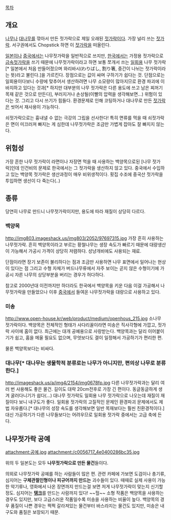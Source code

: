 [[목차]]
== 개요 ==
[[나무]]나 [[대나무]]를 깎아서 만든 젓가락으로 제일 오래된 [[젓가락]]이다. 가장 널리 쓰는 [[젓가락]]. 서구권에서도 Chopstick 하면 이 [[젓가락]]을 떠올린다.

[[일본]]이나 [[중국]]에서는 나무젓가락을 일반적으로 쓰지만, [[한국]]에서는 가정용 젓가락으로 [[금속]]젓가락을 쓰기 때문에 나무젓가락이라고 하면 보통 쪼개서 쓰는 [[일회용]] 나무 젓가락[* 일본에서 처음 만들어졌으며 와리바시(わりばし, 割り箸, 중간이 나뉘는 젓가락이라는 뜻)라고 불린다.]을 가르킨다. 장점으로는 값이 싸며 구하기가 쉽다는 것. 단점으로는 일회용이다보니 수량에 맞추어서 생산하려면 나무 소모량이 많아지므로 환경 파괴에 이바지하고 있다는 것과[* 하지만 대부분의 나무 젓가락은 다른 용도에 쓰고 남은 찌꺼기 목재 같은 것으로 만든다], 부러지거나 손상될(이빨의 압력을 생각해보면...) 위험이 있다는 것. 그리고 다시 쓰기가 힘들다. 환경문제로 인해 코팅하거나 대나무로 만든 [[젓가락]]은 씻어서 재사용이 가능하다.

쇠젓가락으로는 흉내낼 수 없는 극강의 그립을 선사한다! 특히 면류를 먹을 때 쇠젓가락은 면이 미끄러져 빠지는 게 심한데 나무젓가락은 조금만 가볍게 잡아도 잘 빠지지 않는다.
== 위험성 ==
가장 흔한 나무 젓가락이 라면이나 자장면 먹을 때 사용하는 백양목으로된 [나무 젓가락]인데 인건비의 문제로 한국에서는 그 젓가락을 생산하지 않고 있다. 중국에서 수입하고 있는 백양목 젓가락은 생산과정이 매우 비위생적이다. 횟집 수조에 중국산 젓가락을 투입하면 생선이 다 죽는다(..)

== 종류 ==
당연히 나무로 만드니 나무젓가락이지만, 용도에 따라 재질이 상당히 다르다. 

=== 백양목 ===
http://img803.imageshack.us/img803/2052/97697315.jpg
가장 흔히 사용하는 나무젓가락. 
흔히 백양목이라고 부르는 황철나무는 생장 속도가 빠르기 때문에 대량생산이 가능해서 가공시 가격이 상당히 저렴하다. 성냥개비에도 사용되는 재료. 

단점이라면 장기 보존이 불리하다는 점과 조금만 사용하면 나무 표면에서 일어나는 현상이 있다는 점 그리고 수형 자체가 버드나무류에서 자주 보이는 곧지 않은 수형이기에 가공시 자른 나무의 상당부분을 버리는 경우가 허다하다. 

참고로 2000년대 이전까지만 하더라도 한국에서 백양목을 키운 다음 이걸 가공해서 나무젓가락을 만들었으나 이후 [[중국]]에서 들여온 나무젓가락을 대량으로 사용하고 있다. 

=== 미송 ===
http://www.open-house.kr/web/product/medium/openhous_215.jpg
소나무 젓가락이다. 백양목은 전체적인 형태가 사다리꼴이라면 미송은 직사각형에 가깝고, 젓가락 사이에 홈이 없다.
최근에는 대개 공예용으로 사랑받는다. 백양목과는 달리 이어붙이기가 쉽고, 홈을 메울 필요도 없으며, 무엇보다도 결이 일정해서 가공하기가 편리한 편.

물론 백양목보다는 비싸다.

=== 대나무[* 대나무는 생물학적 분류로는 나무가 아니지만, 편의상 나무로 분류한다.] ===
http://imageshack.us/a/img4/2154/img0678fp.jpg
다른 나무젓가락과는 달리 여러 번 사용해도 좋은 물건. 길이도 대략 20cm전후로 가장 긴 편이다. 동글동글하게 생겨 굴러다니기가 쉽다(...) 대나무 젓가락도 일회용 나무 젓가락으로 나오는데 재질이 재질이다 보니 내구도가 좋다. 일회용 젓가락의 고질적인 문제인 환경파괴 문제에서도 제법 자유롭다.[* 대나무의 성장 속도를 생각해보면 일반 목재보다는 훨씬 친환경적이다.] 대신 가공하기가 다른 나무들보다는 어려우므로 일회용 젓가락 중에서는 고급 축에 든다.

== 나무젓가락 공예 ==
attachment:공예.jpg
attachment:/c0056717_4e0400286bc35.jpg

위의 두 일본도는 모두 '''나무젓가락으로 만든 물건'''들이다.

의외로 나무젓가락 공예를 하는 사람들이 많은 편. 관련 카페에 가보면 도검이나 총기류, 심지어는 '''구체관절인형이나 피규어까지 만드는''' 괴수들이 있다. 때때로 실제 사용이 가능한 악기류나, 영화에서 나온 장면까지 만드는걸 보면 저게 나무젓가락이 맞는지 신기할 정도. 심지어는 '''[[탱크]]'''를 만드는 사람까지 있다! ~~헐~~
소형 작품은 백양목을 사용하는 경우도 있지만, 보다 고급스러운 작품일수록 미송을 사용하는 비율이 높다. 백양목의 경우 품질이 나쁜 경우는 쩍쩍 갈라져있는 물건부터 바스라지는 물건도 있지만, 미송은 내구도와 품질은 보장되기 때문.

